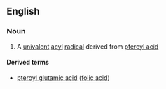 ==English==

===Noun===
{{en-noun}}

#{{organic chemistry}} A [[univalent]] [[acyl]] [[radical]] derived from [[pteroyl acid]]

====Derived terms====
*[[pteroyl glutamic acid]] ([[folic acid]])